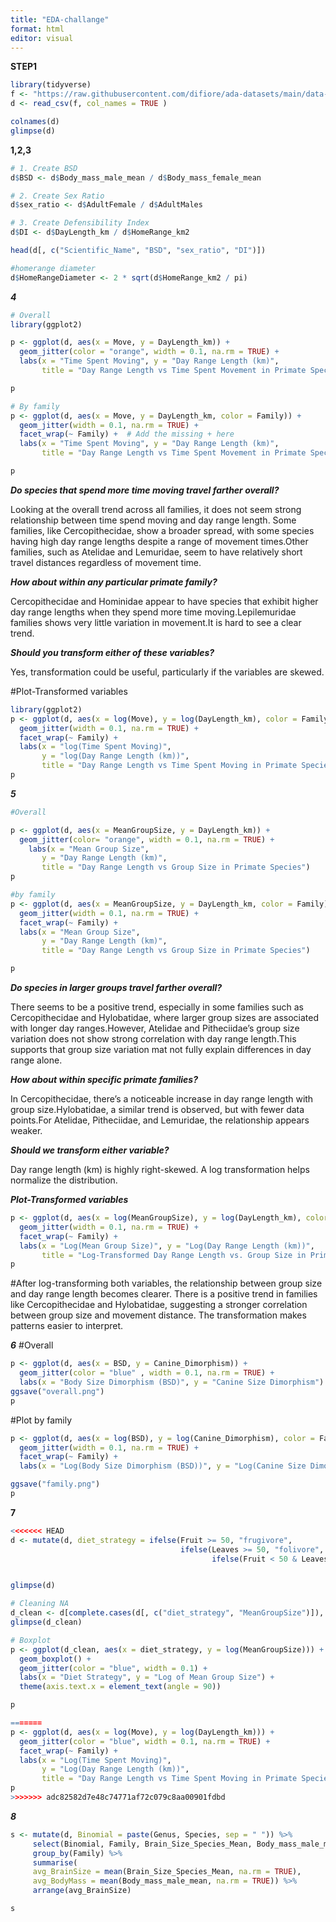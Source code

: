 ```yaml
---
title: "EDA-challange"
format: html
editor: visual
---
```

__STEP1__


```r
library(tidyverse)
f <- "https://raw.githubusercontent.com/difiore/ada-datasets/main/data-wrangling.csv"
d <- read_csv(f, col_names = TRUE )

colnames(d)
glimpse(d)
```
__1,2,3__
```r
# 1. Create BSD 
d$BSD <- d$Body_mass_male_mean / d$Body_mass_female_mean

# 2. Create Sex Ratio 
d$sex_ratio <- d$AdultFemale / d$AdultMales

# 3. Create Defensibility Index 
d$DI <- d$DayLength_km / d$HomeRange_km2

head(d[, c("Scientific_Name", "BSD", "sex_ratio", "DI")])

#homerange diameter
d$HomeRangeDiameter <- 2 * sqrt(d$HomeRange_km2 / pi)
```
___4___
```r
# Overall
library(ggplot2)

p <- ggplot(d, aes(x = Move, y = DayLength_km)) + 
  geom_jitter(color = "orange", width = 0.1, na.rm = TRUE) +  
  labs(x = "Time Spent Moving", y = "Day Range Length (km)", 
       title = "Day Range Length vs Time Spent Movement in Primate Species")  

p  

# By family
p <- ggplot(d, aes(x = Move, y = DayLength_km, color = Family)) + 
  geom_jitter(width = 0.1, na.rm = TRUE) + 
  facet_wrap(~ Family) +  # Add the missing + here
  labs(x = "Time Spent Moving", y = "Day Range Length (km)", 
       title = "Day Range Length vs Time Spent Movement in Primate Species")  

p


```


___Do species that spend more time moving travel farther overall?___

Looking at the overall trend across all families, it does not seem strong relationship between time spend moving and day range length. Some families, like Cercopithecidae, show a broader spread, with some species having high day range lengths despite a range of movement times.Other families, such as Atelidae and Lemuridae, seem to have relatively short travel distances regardless of movement time.

___How about within any particular primate family?___

Cercopithecidae and Hominidae appear to have species that exhibit higher day range lengths when they spend more time moving.Lepilemuridae families shows very little variation in movement.It is hard to see a clear trend.

___Should you transform either of these variables?___

Yes, transformation could be useful, particularly if the variables are skewed.


#Plot-Transformed variables

```r
library(ggplot2)
p <- ggplot(d, aes(x = log(Move), y = log(DayLength_km), color = Family)) +  #to make different color 
  geom_jitter(width = 0.1, na.rm = TRUE) +  
  facet_wrap(~ Family) +
  labs(x = "log(Time Spent Moving)", 
       y = "log(Day Range Length (km))", 
       title = "Day Range Length vs Time Spent Moving in Primate Species")
p
```
___5___

```r
#Overall

p <- ggplot(d, aes(x = MeanGroupSize, y = DayLength_km)) +
  geom_jitter(color= "orange", width = 0.1, na.rm = TRUE) +  
    labs(x = "Mean Group Size", 
       y = "Day Range Length (km)", 
       title = "Day Range Length vs Group Size in Primate Species")
p

#by family
p <- ggplot(d, aes(x = MeanGroupSize, y = DayLength_km, color = Family)) +
  geom_jitter(width = 0.1, na.rm = TRUE) +  
  facet_wrap(~ Family) +
  labs(x = "Mean Group Size", 
       y = "Day Range Length (km)", 
       title = "Day Range Length vs Group Size in Primate Species")

p
```

___Do species in larger groups travel farther overall?___

There seems to be a positive trend, especially in some families such as Cercopithecidae and Hylobatidae, where larger group sizes are associated with longer day ranges.However, Atelidae and Pitheciidae's group size variation does not show strong correlation with day range length.This supports that group size variation mat not fully explain differences in day range alone.

___How about within specific primate families?___

In Cercopithecidae, there's a noticeable increase in day range length with group size.Hylobatidae, a similar trend is observed, but with fewer data points.For Atelidae, Pitheciidae, and Lemuridae, the relationship appears weaker.

___Should we transform either variable?___

Day range length (km) is highly right-skewed. A log transformation helps normalize the distribution.

___Plot-Transformed variables___

```r
p <- ggplot(d, aes(x = log(MeanGroupSize), y = log(DayLength_km), color = Family)) +
  geom_jitter(width = 0.1, na.rm = TRUE) +  
  facet_wrap(~ Family) +
  labs(x = "Log(Mean Group Size)", y = "Log(Day Range Length (km))", 
       title = "Log-Transformed Day Range Length vs. Group Size in Primate Species") 
p
```

#After log-transforming both variables, the relationship between group size and day range length becomes clearer. There is a positive trend in families like Cercopithecidae and Hylobatidae, suggesting a stronger correlation between group size and movement distance. The transformation makes patterns easier to interpret.

___6___
#Overall
```r
p <- ggplot(d, aes(x = BSD, y = Canine_Dimorphism)) +
  geom_jitter(color = "blue" , width = 0.1, na.rm = TRUE) +
  labs(x = "Body Size Dimorphism (BSD)", y = "Canine Size Dimorphism") 
ggsave("overall.png")
p
```

#Plot by family

```r
p <- ggplot(d, aes(x = log(BSD), y = log(Canine_Dimorphism), color = Family)) +
  geom_jitter(width = 0.1, na.rm = TRUE) +  
  facet_wrap(~ Family) +
  labs(x = "Log(Body Size Dimorphism (BSD))", y = "Log(Canine Size Dimorphism)")

ggsave("family.png")
p
```

__7__

```r

<<<<<<< HEAD
d <- mutate(d, diet_strategy = ifelse(Fruit >= 50, "frugivore", 
                                      ifelse(Leaves >= 50, "folivore", 
                                             ifelse(Fruit < 50 & Leaves < 50, "omnivore", NA))))


glimpse(d)

# Cleaning NA
d_clean <- d[complete.cases(d[, c("diet_strategy", "MeanGroupSize")]), ]
glimpse(d_clean)

# Boxplot
p <- ggplot(d_clean, aes(x = diet_strategy, y = log(MeanGroupSize))) +
  geom_boxplot() +
  geom_jitter(color = "blue", width = 0.1) + 
  labs(x = "Diet Strategy", y = "Log of Mean Group Size") +
  theme(axis.text.x = element_text(angle = 90))

p

=======
p <- ggplot(d, aes(x = log(Move), y = log(DayLength_km))) + 
  geom_jitter(color = "blue", width = 0.1, na.rm = TRUE) +  
  facet_wrap(~ Family) +
  labs(x = "Log(Time Spent Moving)", 
       y = "Log(Day Range Length (km))", 
       title = "Day Range Length vs Time Spent Moving in Primate Species")
p 
>>>>>>> adc82582d7e48c74771af72c079c8aa00901fdbd
```

___8___

```r

s <- mutate(d, Binomial = paste(Genus, Species, sep = " ")) %>%
     select(Binomial, Family, Brain_Size_Species_Mean, Body_mass_male_mean) %>%
     group_by(Family) %>%
     summarise(
     avg_BrainSize = mean(Brain_Size_Species_Mean, na.rm = TRUE),
     avg_BodyMass = mean(Body_mass_male_mean, na.rm = TRUE)) %>%
     arrange(avg_BrainSize)

s
```